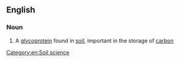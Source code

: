 ==English==

===Noun===
{{wikipedia}}
{{en-noun|-}}

# {{lb|en|protein}} A [[glycoprotein]] found in [[soil]], important in the storage of [[carbon]]

[[Category:en:Soil science]]